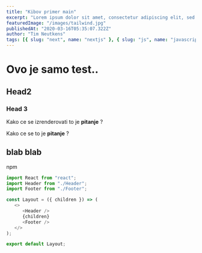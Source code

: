 ```yaml
---
title: "Kibov primer main"
excerpt: "Lorem ipsum dolor sit amet, consectetur adipiscing elit, sed do eiusmod tempor incididunt ut labore et dolore magna aliqua. Praesent elementum facilisis leo vel fringilla est ullamcorper eget. At imperdiet dui accumsan sit amet nulla facilities morbi tempus."
featuredImage: "/images/tailwind.jpg"
publishedAt: "2020-03-16T05:35:07.322Z"
author: "Tim Neutkens"
tags: [{ slug: "next", name: "nextjs" }, { slug: "js", name: "javascript" }]
---
```


<!-- import { Accent } from "../../components/custom/"; -->

# Ovo je samo test..

## Head2

### Head 3

Kako ce se <Accent>izrenderovati</Accent> to je **pitanje** ?

Kako ce se to je **pitanje** ?

## blab blab

npm

```js
import React from "react";
import Header from "./Header";
import Footer from "./Footer";

const Layout = ({ children }) => (
   <>
      <Header />
      {children}
      <Footer />
   </>
);

export default Layout;
```
